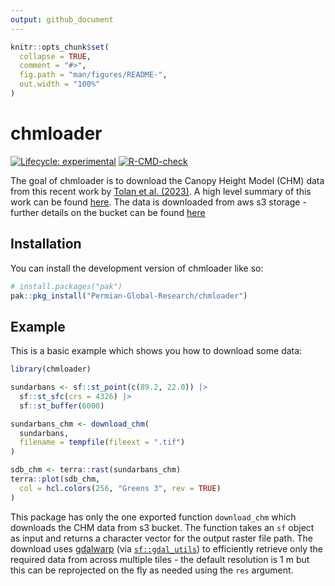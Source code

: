 ```yaml
---
output: github_document
---
```


<!-- README.md is generated from README.Rmd. Please edit that file -->

```r
knitr::opts_chunk$set(
  collapse = TRUE,
  comment = "#>",
  fig.path = "man/figures/README-",
  out.width = "100%"
)
```

# chmloader

<!-- badges: start -->
[![Lifecycle: experimental](https://img.shields.io/badge/lifecycle-experimental-orange.svg)](https://lifecycle.r-lib.org/articles/stages.html#experimental)
[![R-CMD-check](https://github.com/Permian-Global-Research/chmloader/actions/workflows/R-CMD-check.yaml/badge.svg)](https://github.com/Permian-Global-Research/chmloader/actions/workflows/R-CMD-check.yaml)
<!-- badges: end -->

The goal of chmloader is to download the Canopy Height Model (CHM) data from 
this recent work by [Tolan et al. (2023)](https://www.sciencedirect.com/science/article/pii/S003442572300439X). 
A high level summary of this work can be found [here](https://sustainability.fb.com/blog/2024/04/22/using-artificial-intelligence-to-map-the-earths-forests/).
The data is downloaded from aws s3 storage - further details on the bucket can
be found [here](https://registry.opendata.aws/dataforgood-fb-forests/)

## Installation

You can install the development version of chmloader like so:

``` r
# install.packages("pak")
pak::pkg_install("Permian-Global-Research/chmloader")
```

## Example

This is a basic example which shows you how to download some data:

```r
library(chmloader)

sundarbans <- sf::st_point(c(89.2, 22.0)) |>
  sf::st_sfc(crs = 4326) |>
  sf::st_buffer(6000)

sundarbans_chm <- download_chm(
  sundarbans,
  filename = tempfile(fileext = ".tif")
)

sdb_chm <- terra::rast(sundarbans_chm)
terra::plot(sdb_chm,
  col = hcl.colors(256, "Greens 3", rev = TRUE)
)
```

This package has only the one exported function `download_chm` which downloads the CHM
data from s3 bucket. The function takes an `sf` object as input and
returns a character vector for the output raster file path. The download uses
[gdalwarp](https://gdal.org/programs/gdalwarp.html) (via 
[`sf::gdal_utils`](https://r-spatial.github.io/sf/reference/gdal_utils.html)) to 
efficiently retrieve only the required data  from across multiple tiles - the 
default resolution is 1 m but this can be reprojected on the fly as needed using 
the `res` argument. 
